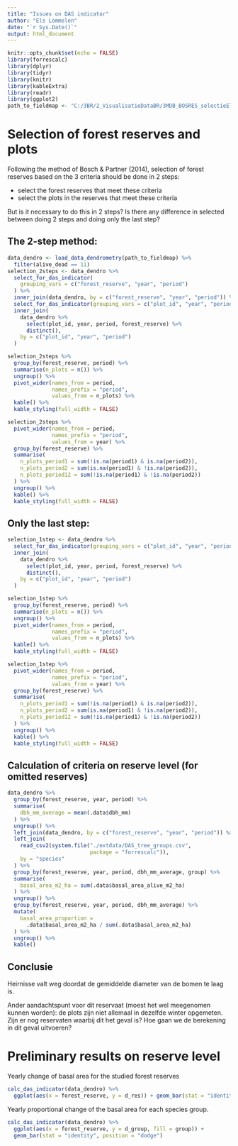 ```yaml
---
title: "Issues on DAS indicator"
author: "Els Lommelen"
date: "`r Sys.Date()`"
output: html_document
---
```


```r
knitr::opts_chunk$set(echo = FALSE)
library(forrescalc)
library(dplyr)
library(tidyr)
library(knitr)
library(kableExtra)
library(readr)
library(ggplot2)
path_to_fieldmap <- "C:/3BR/2_VisualisatieDataBR/3MDB_BOSRES_selectieEls/FieldMapData_MDB_BOSRES_selectieEls.accdb"
```

# Selection of forest reserves and plots

Following the method of Bosch & Partner (2014), selection of forest reserves based on the 3 criteria should be done in 2 steps:

- select the forest reserves that meet these criteria
- select the plots in the reserves that meet these criteria

But is it necessary to do this in 2 steps? Is there any difference in selected between doing 2 steps and doing only the last step?

## The 2-step method:

```r
data_dendro <- load_data_dendrometry(path_to_fieldmap) %>%
  filter(alive_dead == 11)
selection_2steps <- data_dendro %>%
  select_for_das_indicator(
    grouping_vars = c("forest_reserve", "year", "period")
  ) %>%
  inner_join(data_dendro, by = c("forest_reserve", "year", "period")) %>%
  select_for_das_indicator(grouping_vars = c("plot_id", "year", "period")) %>%
  inner_join(
    data_dendro %>%
      select(plot_id, year, period, forest_reserve) %>%
      distinct(),
    by = c("plot_id", "year", "period")
  )

selection_2steps %>%
  group_by(forest_reserve, period) %>%
  summarise(n_plots = n()) %>%
  ungroup() %>%
  pivot_wider(names_from = period,
              names_prefix = "period",
              values_from = n_plots) %>%
  kable() %>%
  kable_styling(full_width = FALSE)
```

```r
selection_2steps %>%
  pivot_wider(names_from = period,
              names_prefix = "period",
              values_from = year) %>%
  group_by(forest_reserve) %>%
  summarise(
    n_plots_period1 = sum(!is.na(period1) & is.na(period2)),
    n_plots_period2 = sum(is.na(period1) & !is.na(period2)),
    n_plots_period12 = sum(!is.na(period1) & !is.na(period2))
  ) %>%
  ungroup() %>%
  kable() %>%
  kable_styling(full_width = FALSE)
```


## Only the last step:

```r
selection_1step <- data_dendro %>%
  select_for_das_indicator(grouping_vars = c("plot_id", "year", "period")) %>%
  inner_join(
    data_dendro %>%
      select(plot_id, year, period, forest_reserve) %>%
      distinct(),
    by = c("plot_id", "year", "period")
  )

selection_1step %>%
  group_by(forest_reserve, period) %>%
  summarise(n_plots = n()) %>%
  ungroup() %>%
  pivot_wider(names_from = period,
              names_prefix = "period",
              values_from = n_plots) %>%
  kable() %>%
  kable_styling(full_width = FALSE)
```

```r
selection_1step %>%
  pivot_wider(names_from = period,
              names_prefix = "period",
              values_from = year) %>%
  group_by(forest_reserve) %>%
  summarise(
    n_plots_period1 = sum(!is.na(period1) & is.na(period2)),
    n_plots_period2 = sum(is.na(period1) & !is.na(period2)),
    n_plots_period12 = sum(!is.na(period1) & !is.na(period2))
  ) %>%
  ungroup() %>%
  kable() %>%
  kable_styling(full_width = FALSE)
```

## Calculation of criteria on reserve level (for omitted reserves)

```r
data_dendro %>%
  group_by(forest_reserve, year, period) %>%
  summarise(
    dbh_mm_average = mean(.data$dbh_mm)
  ) %>%
  ungroup() %>%
  left_join(data_dendro, by = c("forest_reserve", "year", "period")) %>%
  left_join(
    read_csv2(system.file("./extdata/DAS_tree_groups.csv",
                          package = "forrescalc")),
    by = "species"
  ) %>%
  group_by(forest_reserve, year, period, dbh_mm_average, group) %>%
  summarise(
    basal_area_m2_ha = sum(.data$basal_area_alive_m2_ha)
  ) %>%
  ungroup() %>%
  group_by(forest_reserve, year, period, dbh_mm_average) %>%
  mutate(
    basal_area_proportion =
      .data$basal_area_m2_ha / sum(.data$basal_area_m2_ha)
  ) %>%
  ungroup() %>%
  kable()

```

<!-- spell-check: ignore:start -->

## Conclusie

Heirnisse valt weg doordat de gemiddelde diameter van de bomen te laag is.

Ander aandachtspunt voor dit reservaat (moest het wel meegenomen kunnen worden): de plots zijn niet allemaal in dezelfde winter opgemeten. Zijn er nog reservaten waarbij dit het geval is? Hoe gaan we de berekening in dit geval uitvoeren?

<!-- spell-check: ignore:end -->

# Preliminary results on reserve level

Yearly change of basal area for the studied forest reserves

```r
calc_das_indicator(data_dendro) %>%
  ggplot(aes(x = forest_reserve, y = d_res)) + geom_bar(stat = "identity")
```

Yearly proportional change of the basal area for each species group.

```r
calc_das_indicator(data_dendro) %>%
  ggplot(aes(x = forest_reserve, y = d_group, fill = group)) +
  geom_bar(stat = "identity", position = "dodge")
```
